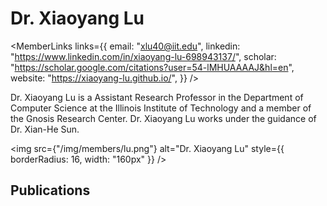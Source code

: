 
# Dr. Xiaoyang Lu

<div style={{display: 'flex', flexDirection: 'row'}}>

<div style={{flex: 1, display: 'flex', flexDirection: 'column'}}>

<MemberLinks
  links={{
    email: "xlu40@iit.edu",
    linkedin: "https://www.linkedin.com/in/xiaoyang-lu-698943137/",
    scholar: "https://scholar.google.com/citations?user=54-lMHUAAAAJ&hl=en",
    website: "https://xiaoyang-lu.github.io/",
  }}
/>

Dr. Xiaoyang Lu is a Assistant Research Professor in the Department of Computer Science at the Illinois Institute of Technology and a member of the Gnosis Research Center. Dr. Xiaoyang Lu works under the guidance of Dr. Xian-He Sun.

</div>

<div style={{paddingLeft: 32}}>

<img
  src={"/img/members/lu.png"}
  alt="Dr. Xiaoyang Lu"
  style={{ borderRadius: 16, width: "160px" }}
/>

</div>

</div>

## Publications

<MemberPublications authorShortName="X. Lu" />
